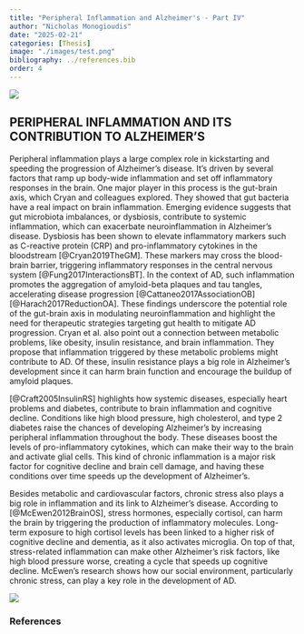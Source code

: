 ```yaml
---
title: "Peripheral Inflammation and Alzheimer's - Part IV"
author: "Nicholas Monogioudis"
date: "2025-02-21"
categories: [Thesis]
image: "./images/test.png"
bibliography: ../references.bib
order: 4
---
```



![](images/test.png){fig-align="center"}

## PERIPHERAL INFLAMMATION AND ITS CONTRIBUTION TO ALZHEIMER’S

Peripheral inflammation plays a large complex role in kickstarting and speeding the progression of Alzheimer’s disease. It’s driven by several factors that ramp up body-wide inflammation and set off inflammatory responses in the brain. One major player in this process is the gut-brain axis, which Cryan and colleagues explored. They showed that gut bacteria have a real impact on brain inflammation. Emerging evidence suggests that gut microbiota imbalances, or dysbiosis, contribute to systemic inflammation, which can exacerbate neuroinflammation in Alzheimer’s disease. Dysbiosis has been shown to elevate inflammatory markers such as C-reactive protein (CRP) and pro-inflammatory cytokines in the bloodstream [@Cryan2019TheGM]. These markers may cross the blood-brain barrier, triggering inflammatory responses in the central nervous system [@Fung2017InteractionsBT]. In the context of AD, such inflammation promotes the aggregation of amyloid-beta plaques and tau tangles, accelerating disease progression [@Cattaneo2017AssociationOB][@Harach2017ReductionOA]. These findings underscore the potential role of the gut-brain axis in modulating neuroinflammation and highlight the need for therapeutic strategies targeting gut health to mitigate AD progression. Cryan et al. also point out a connection between metabolic problems, like obesity, insulin resistance, and brain inflammation. They propose that inflammation triggered by these metabolic problems might contribute to AD. Of these, insulin resistance plays a big role in Alzheimer’s development since it can harm brain function and encourage the buildup of amyloid plaques.

[@Craft2005InsulinRS] highlights how systemic diseases, especially heart problems and diabetes, contribute to brain inflammation and cognitive decline. Conditions like high blood pressure, high cholesterol, and type 2 diabetes raise the chances of developing Alzheimer's by increasing peripheral inflammation throughout the body. These diseases boost the levels of pro-inflammatory cytokines, which can make their way to the brain and activate glial cells. This kind of chronic inflammation is a major risk factor for cognitive decline and brain cell damage, and having these conditions over time speeds up the development of Alzheimer's.

Besides metabolic and cardiovascular factors, chronic stress also plays a big role in inflammation and its link to Alzheimer's disease. According to [@McEwen2012BrainOS], stress hormones, especially cortisol, can harm the brain by triggering the production of inflammatory molecules. Long-term exposure to high cortisol levels has been linked to a higher risk of cognitive decline and dementia, as it also activates microglia. On top of that, stress-related inflammation can make other Alzheimer’s risk factors, like high blood pressure worse, creating a cycle that speeds up cognitive decline. McEwen’s research shows how our social environment, particularly chronic stress, can play a key role in the development of AD. 

![](images/mcewen2012.png){fig-align="center"}

### References

::: {#refs}
:::